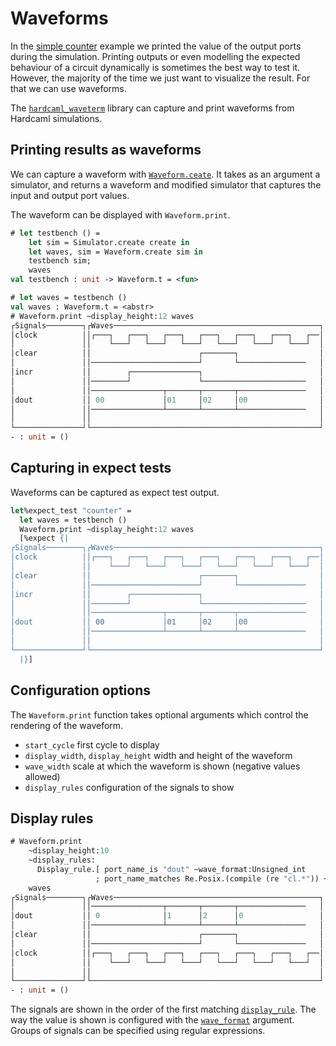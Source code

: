 # Waveforms

<!--
```ocaml
# Hardcaml.Caller_id.set_mode Disabled
- : unit = ()
```
-->

In the [simple counter](counter_example.mdx) example we printed the
value of the output ports during the simulation. Printing outputs or
even modelling the expected behaviour of a circuit dynamically is
sometimes the best way to test it. However, the majority of the time
we just want to visualize the result. For that we can use waveforms.

The [`hardcaml_waveterm`](https://github.com/janestreet/hardcaml_waveterm)
library can capture and print waveforms from
Hardcaml simulations.

## Printing results as waveforms

We can capture a waveform with
[`Waveform.ceate`](https://ocaml.janestreet.com/ocaml-core/latest/doc/hardcaml_waveterm/Hardcaml_waveterm/index.html).
It takes as an argument a simulator, and returns a waveform and
modified simulator that captures the input and output port values.

The waveform can be displayed with `Waveform.print`.

<!--
Include the counter design.

```ocaml
open Hardcaml
open Hardcaml.Signal
open Hardcaml_waveterm

module I = struct
  type 'a t =
    { clock : 'a
    ; clear : 'a
    ; incr : 'a
    }
  [@@deriving sexp_of, hardcaml]
end

module O = struct
  type 'a t =
    { dout : 'a[@bits 8]
    }
  [@@deriving sexp_of, hardcaml]
end

let create (i : _ I.t) =
    { O.dout =
        reg_fb
          (Reg_spec.create ~clock:i.clock ~clear:i.clear ())
          ~enable:i.incr
          ~width:8
          ~f:(fun d -> d +:. 1)
    }
;;

module Simulator = Cyclesim.With_interface(I)(O)

let testbench sim =
  let inputs : _ I.t = Cyclesim.inputs sim in
  let step ~clear ~incr =
    inputs.clear := if clear=1 then Bits.vdd else Bits.gnd;
    inputs.incr := if incr=1 then Bits.vdd else Bits.gnd;
    Cyclesim.cycle sim
  in
  step ~clear:0 ~incr:0;
  step ~clear:0 ~incr:1;
  step ~clear:0 ~incr:1;
  step ~clear:1 ~incr:0;
  step ~clear:0 ~incr:0;
  step ~clear:0 ~incr:0
;;
```
-->

```ocaml
# let testbench () =
    let sim = Simulator.create create in
    let waves, sim = Waveform.create sim in
    testbench sim;
    waves
val testbench : unit -> Waveform.t = <fun>

# let waves = testbench ()
val waves : Waveform.t = <abstr>
# Waveform.print ~display_height:12 waves
┌Signals────────┐┌Waves──────────────────────────────────────────────┐
│clock          ││┌───┐   ┌───┐   ┌───┐   ┌───┐   ┌───┐   ┌───┐   ┌──│
│               ││    └───┘   └───┘   └───┘   └───┘   └───┘   └───┘  │
│clear          ││                        ┌───────┐                  │
│               ││────────────────────────┘       └───────────────   │
│incr           ││        ┌───────────────┐                          │
│               ││────────┘               └───────────────────────   │
│               ││────────────────┬───────┬───────┬───────────────   │
│dout           ││ 00             │01     │02     │00                │
│               ││────────────────┴───────┴───────┴───────────────   │
│               ││                                                   │
└───────────────┘└───────────────────────────────────────────────────┘
- : unit = ()
```

## Capturing in expect tests

Waveforms can be captured as expect test output.

```ocaml skip
let%expect_test "counter" =
  let waves = testbench ()
  Waveform.print ~display_height:12 waves
  [%expect {|
┌Signals────────┐┌Waves──────────────────────────────────────────────┐
│clock          ││┌───┐   ┌───┐   ┌───┐   ┌───┐   ┌───┐   ┌───┐   ┌──│
│               ││    └───┘   └───┘   └───┘   └───┘   └───┘   └───┘  │
│clear          ││                        ┌───────┐                  │
│               ││────────────────────────┘       └───────────────   │
│incr           ││        ┌───────────────┐                          │
│               ││────────┘               └───────────────────────   │
│               ││────────────────┬───────┬───────┬───────────────   │
│dout           ││ 00             │01     │02     │00                │
│               ││────────────────┴───────┴───────┴───────────────   │
│               ││                                                   │
└───────────────┘└───────────────────────────────────────────────────┘
  |}]
```

## Configuration options

The `Waveform.print` function takes optional arguments which control the rendering of the waveform.

- `start_cycle` first cycle to display
- `display_width`, `display_height` width and height of the waveform
- `wave_width` scale at which the waveform is shown (negative values allowed)
- `display_rules` configuration of the signals to show

## Display rules

```ocaml
# Waveform.print
    ~display_height:10
    ~display_rules:
      Display_rule.[ port_name_is "dout" ~wave_format:Unsigned_int
                   ; port_name_matches Re.Posix.(compile (re "cl.*")) ~wave_format:Bit ]
    waves
┌Signals────────┐┌Waves──────────────────────────────────────────────┐
│               ││────────────────┬───────┬───────┬───────────────   │
│dout           ││ 0              │1      │2      │0                 │
│               ││────────────────┴───────┴───────┴───────────────   │
│clear          ││                        ┌───────┐                  │
│               ││────────────────────────┘       └───────────────   │
│clock          ││┌───┐   ┌───┐   ┌───┐   ┌───┐   ┌───┐   ┌───┐   ┌──│
│               ││    └───┘   └───┘   └───┘   └───┘   └───┘   └───┘  │
│               ││                                                   │
└───────────────┘└───────────────────────────────────────────────────┘
- : unit = ()
```

The signals are shown in the order of the first matching
[`display_rule`](https://ocaml.janestreet.com/ocaml-core/latest/doc/hardcaml_waveterm/Hardcaml_waveterm/Display_rule/index.html).
The way the value is shown is configured with the
[`wave_format`](https://ocaml.janestreet.com/ocaml-core/latest/doc/hardcaml_waveterm/Hardcaml_waveterm/Wave_format/index.html)
argument. Groups of signals can be specified using regular expressions.
